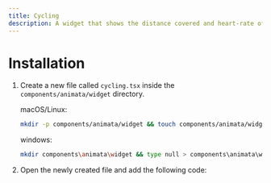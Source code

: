 ```yaml
---
title: Cycling
description: A widget that shows the distance covered and heart-rate of cyclist
---
```


<ComponentPreview name="widget-cycling--docs" />

# Installation

1. Create a new file called `cycling.tsx` inside the `components/animata/widget` directory.

   macOS/Linux:

   ```bash
   mkdir -p components/animata/widget && touch components/animata/widget/cycling.tsx
   ```

   windows:

   ```bash
   mkdir components\animata\widget && type null > components\animata\widget\cycling.tsx
   ```

2. Open the newly created file and add the following code:

```jsx file=<rootDir>/animata/widget/cycling.tsx

```
